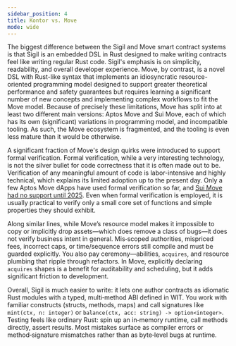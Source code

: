 ```yaml
---
sidebar_position: 4
title: Kontor vs. Move
mode: wide
---
```


The biggest difference between the Sigil and Move smart contract systems is that Sigil is an embedded DSL in Rust designed to make writing contracts feel like writing regular Rust code. Sigil's emphasis is on simplicity, readability, and overall developer experience. Move, by contrast, is a novel DSL with Rust-like syntax that implements an idiosyncratic resource-oriented programming model designed to support greater theoretical performance and safety guarantees but requires learning a significant number of new concepts and implementing complex workflows to fit the Move model. Because of precisely these limitations, Move has split into at least two different main versions: Aptos Move and Sui Move, each of which has its own (significant) variations in programming model, and incompatible tooling. As such, the Move ecosystem is fragmented, and the tooling is even less mature than it would be otherwise.

A significant fraction of Move's design quirks were introduced to support formal verification. Formal verification, while a very interesting technology, is not the silver bullet for code correctness that it is often made out to be. Verification of any meaningful amount of code is labor-intensive and highly technical, which explains its limited adoption up to the present day. Only a few Aptos Move dApps have used formal verification so far, and [Sui Move had no support until 2025](https://blog.sui.io/asymptotic-move-prover-formal-verification/). Even when formal verification is employed, it is usually practical to verify only a small core set of functions and simple properties they should exhibit.

Along similar lines, while Move’s resource model makes it impossible to copy or implicitly drop assets—which does remove a class of bugs—it does not verify business intent in general. Mis‑scoped authorities, mispriced fees, incorrect caps, or time/sequence errors still compile and must be guarded explicitly. You also pay ceremony—abilities, `acquires`, and resource plumbing that ripple through refactors. In Move, explicitly declaring `acquires` shapes is a benefit for auditability and scheduling, but it adds significant friction to development.

Overall, Sigil is much easier to write: it lets one author contracts as idiomatic Rust modules with a typed, multi‑method ABI defined in WIT. You work with familiar constructs (structs, methods, maps) and call signatures like `mint(ctx, n: integer)` or `balance(ctx, acc: string) -> option<integer>`. Testing feels like ordinary Rust: spin up an in‑memory runtime, call methods directly, assert results. Most mistakes surface as compiler errors or method‑signature mismatches rather than as byte‑level bugs at runtime.